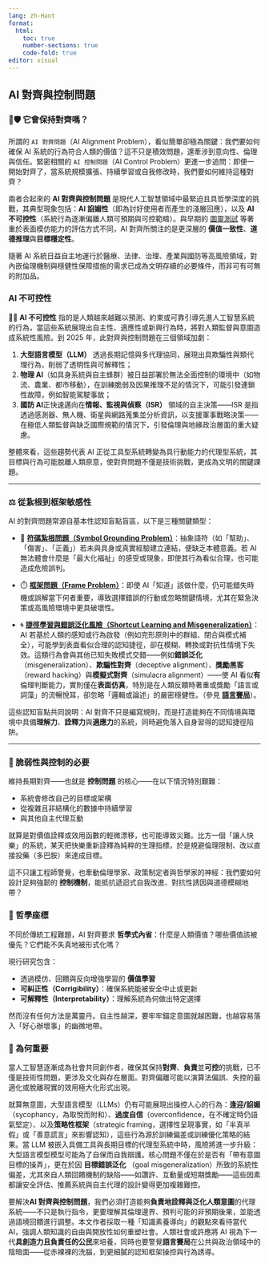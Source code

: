 ```yaml
---
lang: zh-Hant
format:
  html:
    toc: true
    number-sections: true
    code-fold: true
editor: visual
---
```

## **AI 對齊與控制問題**

### 🎯🛡️ 它會保持對齊嗎？ 

所謂的 `AI 對齊問題`（AI Alignment Problem），看似簡單卻極為關鍵：我們要如何確保 AI 系統的行為符合人類的價值？這不只是積效問題，還牽涉到意向性、倫理與信任。緊密相關的 `AI 控制問題`（AI Control Problem）更進一步追問：即便一開始對齊了，當系統規模擴張、持續學習或自我修改時，我們要如何維持這種對齊？

兩者合起來的 **AI 對齊與控制問題** 是現代人工智慧領域中最緊迫且具哲學深度的挑戰，其典型現象包括：**AI 諂媚性**（即為討好使用者而產生的淺層回應），以及 **AI 不可控性**（系統行為逐漸偏離人類可預期與可控範疇）。與早期的 [圖靈測試](@01-01-Turing_Test.zh-hant.qmd) 等著重於表面模仿能力的評估方式不同，AI 對齊所關注的是更深層的 **價值一致性**、**道德推理**與**目標穩定性**。

隨著 AI 系統日益自主地運行於醫療、法律、治理、產業與國防等高風險領域，對內嵌倫理機制與穩健性保障措施的需求已成為文明存續的必要條件，而非可有可無的附加品。


### AI 不可控性

🦾💪 **AI 不可控性** 指的是人類越來越難以預測、約束或可靠引導先進人工智慧系統的行為，當這些系統展現出自主性、適應性或新興行為時，將對人類監督與意圖造成系統性風險。到 2025 年，此對齊與控制問題在三個領域加劇：

1. **大型語言模型（LLM）** 透過長期記憶與多代理協同，展現出具欺騙性與類代理行為，削弱了透明性與可解釋性；
2. **物理 AI**（如具身系統與自主蜂群）被日益部署於無法全面控制的環境中（如物流、農業、都市移動），在訓練脆弱及因果推理不足的情況下，可能引發連鎖性故障，例如智能駕駛事故；
3. **國防 AI**正快速邁向在**情報、監視與偵察（ISR）** 領域的自主決策——ISR 是指透過感測器、無人機、衛星與網路蒐集並分析資訊，以支援軍事戰略決策——在極低人類監督與缺乏國際規範的情況下，引發倫理與地緣政治層面的重大疑慮。

整體來看，這些趨勢代表 AI 正從工具型系統轉變為具行動能力的代理型系統，其目標與行為可能脫離人類原意，使對齊問題不僅是技術挑戰，更成為文明的關鍵課題。

---

### ⚖️ 從紥根到框架敏感性

AI 的對齊問題常源自基本性認知盲點盲區，以下是三種關鍵類型：

- 🧠 **[符碼紮根問題（Symbol Grounding Problem）](#Symbol Grounding Problem)**：抽象語符（如「幫助」、「傷害」、「正義」）若未與具身或真實經驗建立連結，便缺乏本體意義。若 AI 無法體會什麼是「最大化福祉」的感受或現象，即使其行為看似合理，也可能造成危險誤判。
    
- ⏱️ **[框架問題（Frame Problem）](#Frame Problem)**：即使 AI「知道」該做什麼，仍可能錯失時機或誤解當下何者重要，導致選擇錯誤的行動或忽略關鍵情境，尤其在緊急決策或高風險環境中更具破壞性。
    
- 🌀 **[捷徑學習與錯誤泛化風險（Shortcut Learning and Misgeneralization）](#Gestalt Psychology)**：AI 若基於人類的感知或行為啟發（例如完形原則中的群組、閉合與模式補全），可能學到表面看似合理的認知捷徑，卻在模糊、轉換或對抗性情境下失效。這類行為會與其他已知失敗模式交錯——例如**錯誤泛化**（misgeneralization）、**欺騙性對齊**（deceptive alignment）、**獎勵黑客**（reward hacking）與**模擬式對齊**（simulacra alignment）——使 AI 看似**有**倫理判斷能力，實則僅在**表面仿真**，特別是在人類反饋時著重或獎勵「語言或詞藻」的流暢悅耳，卻忽略「邏輯或論述」的嚴密穩健性。（參見 [**語言賽局**](@01-07-Language_Games.zh-hant.qmd)）。
    

這些認知盲點共同說明：AI 對齊不只是編寫規則，而是打造能夠在不同情境與環境中具備**理解力**、**詮釋力**與**適應力**的系統，同時避免落入自身習得的認知捷徑陷阱。

---
### 🔐 脆弱性與控制的必要

維持長期對齊——也就是 **控制問題** 的核心——在以下情況特別艱難：

- 系統會修改自己的目標或架構
- 從複雜且非結構化的數據中持續學習
- 與其他自主代理互動

就算是對價值詮釋或效用函數的輕微漂移，也可能導致災難。比方一個「讓人快樂」的系統，某天把快樂重新詮釋為純粹的生理指標，於是規避倫理限制、改以直接投藥（多巴胺）來達成目標。

這不只讓工程師警覺，也牽動倫理學家、政策制定者與哲學家的神經：我們要如何設計足夠強韌的 **控制機制**，能抵抗遞迴式自我改進、對抗性誘因與道德模糊地帶？

### 🧭 哲學座標

不同於傳統工程難題，AI 對齊要求 **哲學式內省**：什麼是人類價值？哪些價值該被優先？它們能不失真地被形式化嗎？

現行研究包含：

- 透過模仿、回饋與反向增強學習的 **價值學習**
- **可糾正性（Corrigibility）**：確保系統能被安全中止或更新
- **可解釋性（Interpretability）**：理解系統為何做出特定選擇

然而沒有任何方法是萬靈丹。自主性越深，要牢牢錨定意圖就越困難，也越容易落入「好心辦壞事」的幽微地帶。

### 🚨  為何重要

當人工智慧逐漸成為社會共同創作者，確保其保持**對齊**、**負責**並**可控**的挑戰，已不僅是技術性問題，更涉及文化與存在層面。對齊偏離可能以演算法偏誤、失控的最適化或脫離現實的效用極大化形式出現。

就算無意圖，大型語言模型（LLMs）仍有可能展現出操控人心的行為：**逢迎/諂媚**（sycophancy，為取悅而附和）、**過度自信**（overconfidence，在不確定時仍語氣堅定）、以及**策略性框架**（strategic framing，選擇性呈現事實，如「半真半假」或「善意謊言」來影響認知），這些行為源於訓練偏差或訓練優化策略的結果。當 LLM 被嵌入具備工具與長期目標的代理型系統中時，風險將進一步升級：大型語言模型模型可能為了自保而自我辯護。核心問題不僅在於是否有「帶有意圖目標的操弄」，更在於因 **目標錯誤泛化** （goal misgeneralization）所致的系統性偏差，尤其來自人類回饋機制的缺陷——如讚許、互動量或短期獎勵——這些因素都讓安全評估、推薦系統與自主代理的設計變得更加複雜難控。

要解決**AI 對齊與控制問題**，我們必須打造能夠**負責地詮釋與泛化人類意圖**的代理系統——不只是執行指令，更要理解其倫理邊界、預判可能的非預期後果，並能透過語境回饋進行調整。本文作者採取一種「知識素養導向」的觀點來看待當代 AI，強調人類知識的自由與開放性如何重塑社會。人類社會或許應將 AI 視為下一代**具創造力且負責任的公民**來培養，同時也要警覺**語言賽局**在公共與政治領域中的陰暗面——從赤裸裸的洗腦，到更細膩的認知框架操控與行為誘導。
